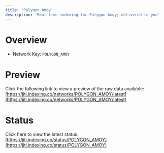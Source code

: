 ```yaml
---
title: 'Polygon Amoy'
description: 'Real time indexing for Polygon Amoy; delivered to you'
---
```


# Overview
- Network Key: `POLYGON_AMOY`

# Preview
Click the following link to view a preview of the raw data available: [https://jiti.indexing.co/networks/POLYGON_AMOY/latest](https://jiti.indexing.co/networks/POLYGON_AMOY/latest)

# Status
Click here to view the latest status: [https://jiti.indexing.co/status/POLYGON_AMOY](https://jiti.indexing.co/status/POLYGON_AMOY)
